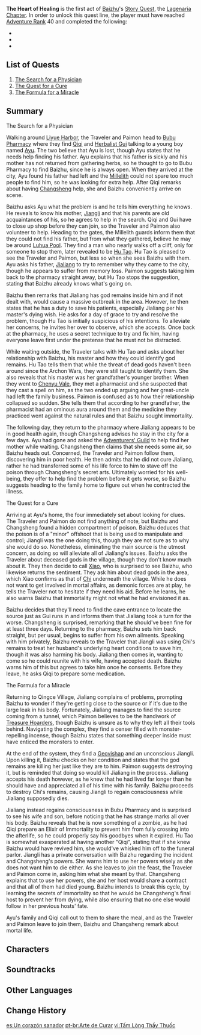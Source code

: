 {{Act Infobox
|image          = Story Card Lagenaria Chapter Act I.png
|type           = Story
|chapter        = Lagenaria Chapter
|actNum         = I
|character      = Baizhu
|ARReq          = 40
|archonQuestReq = [[Chapter I]]: Act III - [[A New Star Approaches]]
|storyQuestReq  = [[Papilio Charontis Chapter]]: Act I - [[Yet the Butterfly Flutters Away]]
|storyQuestReq2 = [[Alatus Chapter]]: Act I - [[Butterfly's Dream]]
}}
'''The Heart of Healing''' is the first act of [[Baizhu]]'s [[Story Quest]], the [[Lagenaria Chapter]]. In order to unlock this quest line, the player must have reached [[Adventure Rank]] 40 and completed the following:
* {{Quest|A New Star Approaches}}
* {{Quest|Yet the Butterfly Flutters Away}}
* {{Quest|Butterfly's Dream}}

==List of Quests==
# [[The Search for a Physician]]
# [[The Quest for a Cure]]
# [[The Formula for a Miracle]]

==Summary==
;The Search for a Physician 
Walking around [[Liyue Harbor]], the Traveler and Paimon head to [[Bubu Pharmacy]] where they find [[Qiqi]] and [[Herbalist Gui]] talking to a young boy named [[Ayu]]. The two believe that Ayu is lost, though Ayu states that he needs help finding his father. Ayu explains that his father is sickly and his mother has not returned from gathering herbs, so he thought to go to Bubu Pharmacy to find Baizhu, since he is always open. When they arrived at the city, Ayu found his father had left and the [[Millelith]] could not spare too much people to find him, so he was looking for extra help. After Qiqi remarks about having [[Changsheng]] help, she and Baizhu conveniently arrive on scene.

Baizhu asks Ayu what the problem is and he tells him everything he knows. He reveals to know his mother, [[Jiangli]] and that his parents are old acquaintances of his, so he agrees to help in the search. Qiqi and Gui have to close up shop before they can join, so the Traveler and Paimon also volunteer to help. Heading to the gates, the Millelith guards inform them that they could not find his father, but from what they gathered, believe he may be around [[Luhua Pool]]. They find a man who nearly walks off a cliff, only for someone to stop them, later revealed to be [[Hu Tao]]. Hu Tao is pleased to see the Traveler and Paimon, but less so when she sees Baizhu with them. Ayu asks his father, [[Jialiang]] to try to remember why they came to the city, though he appears to suffer from memory loss. Paimon suggests taking him back to the pharmacy straight away, but Hu Tao stops the suggestion, stating that Baizhu already knows what's going on.

Baizhu then remarks that Jialiang has god remains inside him and if not dealt with, would cause a massive outbreak in the area. However, he then states that he has a duty to save his patients, especially Jialiang per his master's dying wish. He asks for a day of grace to try and resolve the problem, though Hu Tao is initially suspicious of his intentions. To alleviate her concerns, he invites her over to observe, which she accepts. Once back at the pharmacy, he uses a secret technique to try and fix him, having everyone leave first under the pretense that he must not be distracted.

While waiting outside, the Traveler talks with Hu Tao and asks about her relationship with Baizhu, his master and how they could identify god remains. Hu Tao tells them that while the threat of dead gods haven't been around since the Archon Wars, they were still taught to identify them. She also reveals that his master was her grandfather's younger brother. When they went to [[Chenyu Vale]], they met a pharmacist and she suspected that they cast a spell on him, as the two ended up arguing and her great-uncle had left the family business. Paimon is confused as to how their relationship collapsed so sudden. She tells them that according to her grandfather, the pharmacist had an ominous aura around them and the medicine they practiced went against the natural rules and that Baizhu sought immortality. 

The following day, they return to the pharmacy where Jialiang appears to be in good health again, though Changsheng advises he stay in the city for a few days. Ayu had gone and asked the [[Adventurers' Guild]] to help find her mother while waiting. Changsheng then claims that she needs some air, so Baizhu heads out. Concerned, the Traveler and Paimon follow them, discovering him in poor health. He then admits that he did not cure Jialiang, rather he had transferred some of his life force to him to stave off the poison through Changsheng's secret arts. Ultimately worried for his well-being, they offer to help find the problem before it gets worse, so Baizhu suggests heading to the family home to figure out when he contracted the illness.

;The Quest for a Cure
Arriving at Ayu's home, the four immediately set about looking for clues. The Traveler and Paimon do not find anything of note, but Baizhu and Changsheng found a hidden compartment of poison. Baizhu deduces that the poison is of a "minor" offshoot that is being used to manipulate and control; Jiangli was the one doing this, though they are not sure as to why she would do so. Nonetheless, eliminating the main source is the utmost concern, as doing so will alleviate all of Jialiang's issues. Baizhu asks the Traveler about deceased gods in the village, though they don't know much about it. They then decide to call [[Xiao]], who is surprised to see Baizhu, who likewise returns the sentiment. They ask him about dead gods in the area, which Xiao confirms as that of [[Chi]] underneath the village. While he does not want to get involved in mortal affairs, as demonic forces are at play, he tells the Traveler not to hesitate if they need his aid. Before he learns, he also warns Baizhu that immortality might not what he had envisioned it as.

Baizhu decides that they'll need to find the cave entrance to locate the source just as Gui runs in and informs them that Jialiang took a turn for the worse. Changsheng is surprised, remarking that he should've been fine for at least three days. Returning to the pharmacy, Baizhu sets him back straight, but per usual, begins to suffer from his own ailments. Speaking with him privately, Baizhu reveals to the Traveler that Jiangli was using Chi's remains to treat her husband's underlying heart conditions to save him, though it was also harming his body. Jialiang then comes in, wanting to come so he could reunite with his wife, having accepted death. Baizhu warns him of this but agrees to take him once he consents. Before they leave, he asks Qiqi to prepare some medication.

;The Formula for a Miracle
Returning to Qingce Village, Jialiang complains of problems, prompting Baizhu to wonder if they're getting close to the source or if it's due to the large leak in his body. Fortunately, Jialiang manages to find the source coming from a tunnel, which Paimon believes to be the handiwork of [[Treasure Hoarders]], though Baizhu is unsure as to why they left all their tools behind. Navigating the complex, they find a censer filled with monster-repelling incense, though Baizhu states that something deeper inside must have enticed the monsters to enter. 

At the end of the system, they find a [[Geovishap]] and an unconscious Jiangli. Upon killing it, Baizhu checks on her condition and states that the god remains are killing her just like they are to him. Paimon suggests destroying it, but is reminded that doing so would kill Jialiang in the process. Jialiang accepts his death however, as he knew that he had lived far longer than he should have and appreciated all of his time with his family. Baizhu proceeds to destroy Chi's remains, causing Jiangli to regain consciousness while Jialiang supposedly dies. 

Jialiang instead regains consciousness in Bubu Pharmacy and is surprised to see his wife and son, before noticing that he has strange marks all over his body. Baizhu reveals that he is now something of a zombie, as he had Qiqi prepare an Elixir of Immortality to prevent him from fully crossing into the afterlife, so he could properly say his goodbyes when it expired. Hu Tao is somewhat exasperated at having another "Qiqi", stating that if she knew Baizhu would have revived him, she would've whisked him off to the funeral parlor. Jiangli has a private conversation with Baizhu regarding the incident and Changsheng's powers. She warns him to use her powers wisely as she does not want him to die either. As she leaves to join the feast, the Traveler and Paimon come in, asking him what she meant by that. Changsheng explains that to use her powers, she and her host would share a contract and that all of them had died young. Baizhu intends to break this cycle, by learning the secrets of immortality so that he would be Changsheng's final host to prevent her from dying, while also ensuring that no one else would follow in her previous hosts' fate. 

Ayu's family and Qiqi call out to them to share the meal, and as the Traveler and Paimon leave to join them, Baizhu and Changsheng remark about mortal life.

==Characters==
{{Character Appearances|The Heart of Healing|type=Story Quest}}

==Soundtracks==
{{Soundtracks by Category Table|type=quest}}

==Other Languages==
{{Other Languages
|en       = The Heart of Healing
|zhs      = 医心
|zhs_rm   = Yīxīn
|zht      = 醫心
|zht_rm   = Yīxīn
|zh_tl    = A Doctor's Heart
|ja       = 医心
|ja_rm    = Ishin{{Assumed}}
|ja_tl    = A Doctor's Heart
|ko       = 의사<->의 마음
|ko_tl    = Heart of a Doctor
|es       = Un corazón sanador
|es_tl    = A Healing Heart
|fr       = L'art des soins
|fr_tl    = The Art of Medical Care
|ru       = Врачевание
|ru_tl    = Healing
|th       = หัวใจการรักษา
|th_rm    = 
|th_tl    = 
|vi       = Tấm Lòng Thầy Thuốc
|vi_tl    = 
|de       = Herz des Heilens
|de_tl    = Heart of Healing
|id       = Hati Seorang Penyembuh
|id_tl    = The Heart of a Healer
|pt       = Arte de Curar
|pt_tl    = 
|tr       = Şifacının Yüreği
|tr_tl    = 
|it       = Cuore curativo
|it_tl    = 
}}

==Change History==
{{Change History|3.6}}

[[es:Un corazón sanador]]
[[pt-br:Arte de Curar]]
[[vi:Tấm Lòng Thầy Thuốc]]